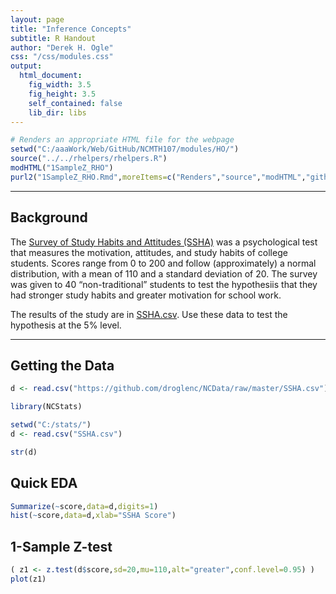 ```yaml
---
layout: page
title: "Inference Concepts"
subtitle: R Handout
author: "Derek H. Ogle"
css: "/css/modules.css"
output:
  html_document:
    fig_width: 3.5
    fig_height: 3.5
    self_contained: false
    lib_dir: libs
---
```


```r
# Renders an appropriate HTML file for the webpage
setwd("C:/aaaWork/Web/GitHub/NCMTH107/modules/HO/")
source("../../rhelpers/rhelpers.R")
modHTML("1SampleZ_RHO")
purl2("1SampleZ_RHO.Rmd",moreItems=c("Renders","source","modHTML","github.com","NCMTH107"))
```

----

## Background
The [Survey of Study Habits and Attitudes (SSHA)](http://www.jstor.org/stable/1434291?seq=1#page_scan_tab_contents) was a psychological test that measures the motivation, attitudes, and study habits of college students. Scores range from 0 to 200 and follow (approximately) a normal distribution, with a mean of 110 and a standard deviation of 20.  The survey was given to 40 "non-traditional" students to test the hypothesiis that they had stronger study habits and greater motivation for school work.

The results of the study are in [SSHA.csv](https://github.com/droglenc/NCData/raw/master/SSHA.csv).  Use these data to test the hypothesis at the 5% level.

----

## Getting the Data
```r
d <- read.csv("https://github.com/droglenc/NCData/raw/master/SSHA.csv")
```
```r
library(NCStats)
```
```r
setwd("C:/stats/")
d <- read.csv("SSHA.csv")
```
```r
str(d)
```

## Quick EDA
```r
Summarize(~score,data=d,digits=1)
hist(~score,data=d,xlab="SSHA Score")
```

## 1-Sample Z-test
```r
( z1 <- z.test(d$score,sd=20,mu=110,alt="greater",conf.level=0.95) )
plot(z1)
```
